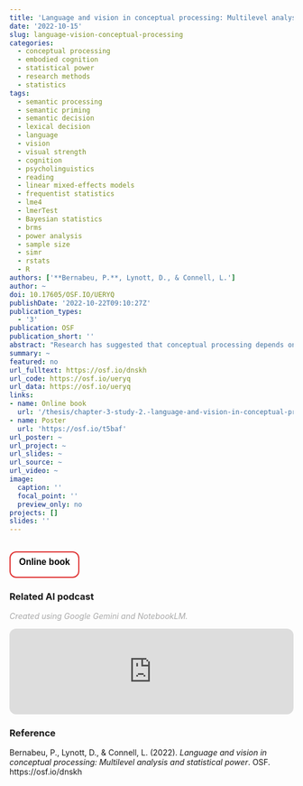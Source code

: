 ```yaml
---
title: 'Language and vision in conceptual processing: Multilevel analysis and statistical power'
date: '2022-10-15'
slug: language-vision-conceptual-processing
categories:
  - conceptual processing
  - embodied cognition
  - statistical power
  - research methods
  - statistics
tags:
  - semantic processing
  - semantic priming
  - semantic decision
  - lexical decision
  - language
  - vision
  - visual strength
  - cognition
  - psycholinguistics
  - reading
  - linear mixed-effects models
  - frequentist statistics
  - lme4
  - lmerTest
  - Bayesian statistics
  - brms
  - power analysis
  - sample size
  - simr
  - rstats
  - R
authors: ['**Bernabeu, P.**, Lynott, D., & Connell, L.']
author: ~
doi: 10.17605/OSF.IO/UERYQ
publishDate: '2022-10-22T09:10:27Z'
publication_types:
  - '3'
publication: OSF
publication_short: ''
abstract: "Research has suggested that conceptual processing depends on both language-based and vision-based information. We tested this interplay at three levels of the experimental structure: individuals, words and tasks. To this end, we drew on three existing, large data sets that implemented the paradigms of semantic priming, semantic decision and lexical decision. We extended these data sets with measures of language-based and vision-based information, and analysed how the latter variables interacted with participants' vocabulary size and gender, and also with presentation speed in the semantic priming study. We performed the analysis using mixed-effects models that included a comprehensive array of fixed effects---including covariates---and random effects. First, we found that language-based information was more important than vision-based information. Second, in the semantic priming study---whose task required distinguishing between words and nonwords---, both language-based and vision-based information were more influential when words were presented faster. Third, a 'task-relevance advantage' was identified in higher-vocabulary participants. Specifically, in lexical decision, higher-vocabulary participants were more sensitive to language-based information than lower-vocabulary participants. In contrast, in semantic decision, higher-vocabulary participants were more sensitive to word concreteness. Fourth, we demonstrated the influence of the analytical method on the results. These findings support the interplay between language and vision in conceptual processing, and demonstrate the influence of measurement instruments on the results. Last, we estimated the sample size required to reliably investigate various effects. We found that 300 participants were sufficient to examine the effect of language-based information contained in words, whereas more than 1,000 participants were necessary to examine the effect of vision-based information and the interactions of both former variables with vocabulary size, gender and presentation speed. In conclusion, this power analysis reveals the need to increase sample sizes when conducting research on perceptual simulation and individual differences."
summary: ~
featured: no
url_fulltext: https://osf.io/dnskh
url_code: https://osf.io/ueryq
url_data: https://osf.io/ueryq
links:
- name: Online book
  url: '/thesis/chapter-3-study-2.-language-and-vision-in-conceptual-processing-multilevel-analysis-and-statistical-power.html'
- name: Poster
  url: 'https://osf.io/t5baf'
url_poster: ~
url_project: ~ 
url_slides: ~
url_source: ~
url_video: ~
image:
  caption: ''
  focal_point: ''
  preview_only: no
projects: []
slides: ''
---
```



<br>
<a href='/thesis/chapter-3-study-2.-language-and-vision-in-conceptual-processing-multilevel-analysis-and-statistical-power.html'>
<button style = "background-color: white; color: black; border: 2px solid #DF2E2E; border-radius: 12px;">
<h3 style = "margin-top: 7px !important; margin-left: 9px !important; margin-right: 9px !important;">
<span style="color:#DBE6DA;"></span> Online book </h3></button>
</a>


### Related AI podcast

<i class="fa-solid fa-wand-magic-sparkles" style='color:darkgrey;'></i> <span style='color:darkgrey; font-style:italic;'>Created using Google Gemini and NotebookLM.</span>

<iframe style="border-radius:12px" src="https://open.spotify.com/embed/episode/32uBJncddvl04ID4WlSkhm?utm_source=generator" width="100%" height="152" frameBorder="0" allowfullscreen="" allow="autoplay; clipboard-write; encrypted-media; fullscreen; picture-in-picture" loading="lazy"></iframe>


### Reference

Bernabeu, P., Lynott, D., & Connell, L. (2022). *Language and vision in conceptual processing: Multilevel analysis and statistical power*. OSF. https://osf.io/dnskh

